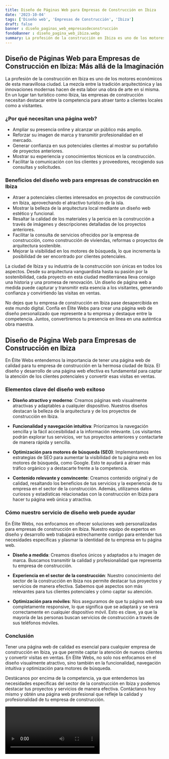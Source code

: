 ```yaml
---
title: Diseño de Páginas Web para Empresas de Construcción en Ibiza
date: '2023-10-04'
tags: ['Diseño web', 'Empresas de Construcción', 'Ibiza']
draft: false
banner : diseño_paginas_web_empresasdeconstrucción
fondoBanner : diseño_pagina_web_ibiza.webp
summary: La profesión de la construcción en Ibiza es uno de los motores económicos de esta maravillosa ciudad. La mezcla entre la tradición arquitectónica y las innovaciones modernas hacen de esta labor una obra de arte en sí misma. En un lugar tan turístico como Ibiza, las empresas de construcción necesitan destacar entre la competencia para atraer tanto a clientes locales como a visitantes.
---
```


## Diseño de Páginas Web para Empresas de Construcción en Ibiza: Más allá de la Imaginación

La profesión de la construcción en Ibiza es uno de los motores económicos de esta maravillosa ciudad. La mezcla entre la tradición arquitectónica y las innovaciones modernas hacen de esta labor una obra de arte en sí misma. En un lugar tan turístico como Ibiza, las empresas de construcción necesitan destacar entre la competencia para atraer tanto a clientes locales como a visitantes.

### ¿Por qué necesitan una página web?

- Ampliar su presencia online y alcanzar un público más amplio.
- Reforzar su imagen de marca y transmitir profesionalidad en el mercado.
- Generar confianza en sus potenciales clientes al mostrar su portafolio de proyectos anteriores.
- Mostrar su experiencia y conocimientos técnicos en la construcción.
- Facilitar la comunicación con los clientes y proveedores, recogiendo sus consultas y solicitudes.

### Beneficios del diseño web para empresas de construcción en Ibiza

- Atraer a potenciales clientes interesados en proyectos de construcción en Ibiza, aprovechando el atractivo turístico de la isla.
- Mostrar la belleza de la arquitectura local mediante un diseño web estético y funcional.
- Resaltar la calidad de los materiales y la pericia en la construcción a través de imágenes y descripciones detalladas de los proyectos anteriores.
- Facilitar la consulta de servicios ofrecidos por la empresa de construcción, como construcción de viviendas, reformas o proyectos de arquitectura sostenible.
- Mejorar la visibilidad en los motores de búsqueda, lo que incrementa la posibilidad de ser encontrado por clientes potenciales.

La ciudad de Ibiza y su industria de la construcción son únicas en todos los aspectos. Desde su arquitectura vanguardista hasta su pasión por la sostenibilidad, cada proyecto en esta ciudad mediterránea lleva consigo una historia y una promesa de renovación. Un diseño de página web a medida puede capturar y transmitir esta esencia a los visitantes, generando confianza y convirtiendo las visitas en ventas.

No dejes que tu empresa de construcción en Ibiza pase desapercibida en este mundo digital. Confía en Élite Webs para crear una página web de diseño personalizado que represente a tu empresa y destaque entre la competencia. Juntos, convertiremos tu presencia en línea en una auténtica obra maestra.

<GifSeo />

<Cta />

## Diseño de Página Web para Empresas de Construcción en Ibiza

En Élite Webs entendemos la importancia de tener una página web de calidad para tu empresa de construcción en la hermosa ciudad de Ibiza. El diseño y desarrollo de una página web efectiva es fundamental para captar la atención de los clientes potenciales y convertir esas visitas en ventas.

### Elementos clave del diseño web exitoso

- **Diseño atractivo y moderno**: Creamos páginas web visualmente atractivas y adaptables a cualquier dispositivo. Nuestros diseños destacan la belleza de la arquitectura y de los proyectos de construcción en Ibiza.

- **Funcionalidad y navegación intuitiva**: Priorizamos la navegación sencilla y la fácil accesibilidad a la información relevante. Los visitantes podrán explorar tus servicios, ver tus proyectos anteriores y contactarte de manera rápida y sencilla.

- **Optimización para motores de búsqueda (SEO)**: Implementamos estrategias de SEO para aumentar la visibilidad de tu página web en los motores de búsqueda, como Google. Esto te ayudará a atraer más tráfico orgánico y a destacarte frente a la competencia.

- **Contenido relevante y convincente**: Creamos contenido original y de calidad, resaltando los beneficios de tus servicios y la experiencia de tu empresa en el sector de la construcción. Además, utilizamos datos curiosos y estadísticas relacionadas con la construcción en Ibiza para hacer tu página web única y atractiva.

### Cómo nuestro servicio de diseño web puede ayudar

En Élite Webs, nos enfocamos en ofrecer soluciones web personalizadas para empresas de construcción en Ibiza. Nuestro equipo de expertos en diseño y desarrollo web trabajará estrechamente contigo para entender tus necesidades específicas y plasmar la identidad de tu empresa en tu página web.

- **Diseño a medida**: Creamos diseños únicos y adaptados a tu imagen de marca. Buscamos transmitir la calidad y profesionalidad que representa tu empresa de construcción.

- **Experiencia en el sector de la construcción**: Nuestro conocimiento del sector de la construcción en Ibiza nos permite destacar tus proyectos y servicios de manera efectiva. Sabemos qué aspectos son más relevantes para tus clientes potenciales y cómo captar su atención.

- **Optimización para móviles**: Nos aseguramos de que tu página web sea completamente responsive, lo que significa que se adaptará y se verá correctamente en cualquier dispositivo móvil. Esto es clave, ya que la mayoría de las personas buscan servicios de construcción a través de sus teléfonos móviles.

### Conclusión

Tener una página web de calidad es esencial para cualquier empresa de construcción en Ibiza, ya que permite captar la atención de nuevos clientes y convertir visitas en ventas. En Élite Webs, no solo nos enfocamos en el diseño visualmente atractivo, sino también en la funcionalidad, navegación intuitiva y optimización para motores de búsqueda.

Destácanos por encima de la competencia, ya que entendemos las necesidades específicas del sector de la construcción en Ibiza y podemos destacar tus proyectos y servicios de manera efectiva. Contáctanos hoy mismo y obtén una página web profesional que refleje la calidad y profesionalidad de tu empresa de construcción.

<Video />

<CtaBot job='Empresas de Construcción' city='Ibiza'/>

<Gmaps query='Ibiza+españa+maps' />